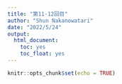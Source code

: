 ```yaml
---
title: "第11-12回目"
author: "Shun Nakanowatari"
date: "2022/5/24"
output:
  html_document:
    toc: yes
    toc_float: yes
---
```


```r
knitr::opts_chunk$set(echo = TRUE)
```
